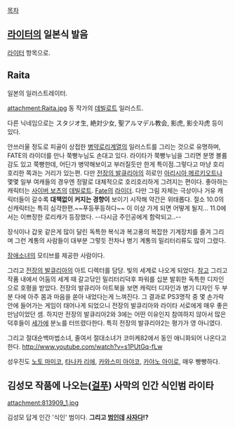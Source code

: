 [[목차]]
== [[라이터]]의 일본식 발음 ==
[[라이터]] 항목으로.

== Raita ==

일본의 일러스트레이터.

attachment:Raita.jpg
동 작가의 [[데빌로트]] 일러스트. 

다른 닉네임으로는 スタジオ生, 絶対少女, 聖アルマデル教会, 影虎, 影숫자虎 등이 있다.


안쓰러울 정도로 피골이 상접한 [[병약]][[로리]]계열의 일러스트를 그리는 것으로 유명하며, FATE의 라이더를 만나 쭉빵누님도 손대고 있다. 라이타가 쭉빵누님을 그리면 분명 볼륨감도 있고 쭉빵한데, 어딘가 병약해보이고 부러질듯만 한게 특이점.그렇다고 마냥 호리호리한 쪽과는 거리가 있는편. 다만 [[전장의 발큐리아]]의 히로인 [[아리시아 메르키오트]]나 몇몇 일부 여캐들의 경우엔 정말로 대체적으로 호리호리하게 그려지는 편이다. 좋아하는 캐릭터는 [[사이버 보츠]]의 [[데빌로트]]. [[Fate]]의 [[라이더]]. 다만 그림 자체는 극상이나 거유 캐릭터들이 갈수록 '''대책없이 커지는 경향이''' 보이기 시작해 약간은 위태롭다. 절소 10.0의 신캐릭터는 특히 심각한편.~~푸등푸등하다~~ 이 이상 가게 되면 어떻게 될지... 11.0에서는 이쁘장한 로리캐가 등장했다. --다시금 주인공에게 함락되고..--

장식이나 갑옷 같은게 많이 달린 독특한 복식과 복고풍의 복잡한 기계장치를 즐겨 그리며 그런 계통의 사람들이 대부분 그렇듯 전차나 병기 계통의 밀리터리류도 많이 그렸다.

[[장애소녀]]의 모티브를 제공한 사람이다.

그리고 [[전장의 발큐리아]]의 아트 디렉터를 담당. 빛의 세계로 나오게 되었다. [http://raitab.blog106.fc2.com/blog-entry-59.html 참고] 그리고 작품 내에서 어둠의 세계 때 갈고닦인 밀리터리덕후 파워를 십분 발휘한 독특한 디자인으로 호평을 받았다. 전장의 발큐리아 아트북을 보면 캐릭터 디자인과 병기 디자인 두 부분 다에 아주 몸과 마음을 쏟아 내었다는게 느껴진다. 그 결과로 PS3명작 중 몇 손가락 안에 들어가는 게임이 태어나게 되었으니 전장의 발큐리아와 라이타 서로에게 매우 좋은 만남이었던 셈. 하지만 전장의 발큐리아2와 3에는 어떤 이유인지 참여하지 않아서 많은 덕후들이 [[세가]]에 분노를 터뜨렸다한다. 특히 전장의 발큐리아2는 평가가 영 아니였다.

그리고 절대순백마법소녀, 줄여서 절대소녀가 코미케82에서 동인 애니화되어 나온다고 한다.
http://www.youtube.com/watch?v=s1PUtGq-fLw

성우진도 [[노토 마미코]], [[타나카 리에]], [[카와스미 아야코]], [[카야노 아이]]로, 매우 빵빵하다.

== 김성모 작품에 나오는([[걸푸]]) 사막의 인간 식인범 라이타 ==
attachment:813909_1.jpg

김성모 답게 인간 '식인' 범이다. '''그리고 [[범]]인데 [[사자]]다!?'''
